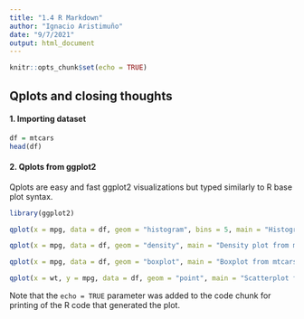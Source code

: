 ```yaml
---
title: "1.4 R Markdown"
author: "Ignacio Aristimuño"
date: "9/7/2021"
output: html_document
---
```


```r
knitr::opts_chunk$set(echo = TRUE)
```

## Qplots and closing thoughts

#### 1. Importing dataset

```r
df = mtcars
head(df)
```

#### 2. Qplots from ggplot2

Qplots are easy and fast ggplot2 visualizations but typed similarly to R base plot syntax.

```r
library(ggplot2)

qplot(x = mpg, data = df, geom = "histogram", bins = 5, main = "Histogram from mtcars", xlab = "Miles per Gallon")

qplot(x = mpg, data = df, geom = "density", main = "Density plot from mtcars", xlab = "Miles per Gallon")

qplot(x = mpg, data = df, geom = "boxplot", main = "Boxplot from mtcars", xlab = "Miles per Gallon")

qplot(x = wt, y = mpg, data = df, geom = "point", main = "Scatterplot from mtcars", xlab = "weight", ylab = "Miles per Gallon")

```

Note that the `echo = TRUE` parameter was added to the code chunk for printing of the R code that generated the plot.
